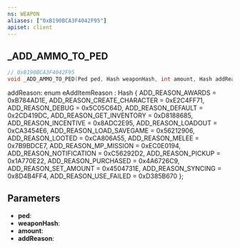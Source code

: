 ```yaml
---
ns: WEAPON
aliases: ["0xB190BCA3F4042F95"]
apiset: client
---
```

## _ADD_AMMO_TO_PED

```c
// 0xB190BCA3F4042F95
void _ADD_AMMO_TO_PED(Ped ped, Hash weaponHash, int amount, Hash addReason);
```

addReason:
enum eAddItemReason : Hash
{
	ADD_REASON_AWARDS = 0xB784AD1E,
	ADD_REASON_CREATE_CHARACTER = 0xE2C4FF71,
	ADD_REASON_DEBUG = 0x5C05C64D,
	ADD_REASON_DEFAULT = 0x2CD419DC,
	ADD_REASON_GET_INVENTORY = 0xD8188685,
	ADD_REASON_INCENTIVE = 0x8ADC2E95,
	ADD_REASON_LOADOUT = 0xCA3454E6,
	ADD_REASON_LOAD_SAVEGAME = 0x56212906,
	ADD_REASON_LOOTED = 0xCA806A55,
	ADD_REASON_MELEE = 0x7B9BDCE7,
	ADD_REASON_MP_MISSION = 0xEC0E0194,
	ADD_REASON_NOTIFICATION = 0xC56292D2,
	ADD_REASON_PICKUP = 0x1A770E22,
	ADD_REASON_PURCHASED = 0x4A6726C9,
	ADD_REASON_SET_AMOUNT = 0x4504731E,
	ADD_REASON_SYNCING = 0x8D4B4FF4,
	ADD_REASON_USE_FAILED = 0xD385B670
};

## Parameters
* **ped**:
* **weaponHash**:
* **amount**:
* **addReason**: